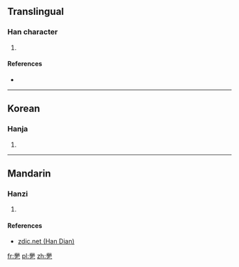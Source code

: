 ==Translingual==

===Han character===
{{Han char|rn=5|rad=乙|as=18|sn=19|four=|canj=竹手弓 (HQN)}}

# {{defn|Han|sort=乙18}}

====References====
* {{Han ref|kx=0085.071|dkj=|dj=|hdz=|uh=3426|ud=13350|bh=|bd=}}

----

==Korean==

===Hanja===
{{ko-hanja|hangeul=걸|rv=geol|mr=kŏl|y=kel}}

# {{defn|lang=ko|sort=乙18}}

----

==Mandarin==

===Hanzi===
{{cmn-hanzi|pin=[[jǔ]] ([[ju3]])|wg=chü<sup>3</sup>}}

# {{defn|lang=cmn|sort=乙18}}

====References====
*[http://www.zdic.net/zd/zi2/ZdicE3Zdic90ZdicA6.htm zdic.net (Han Dian)]

[[fr:㐦]]
[[pl:㐦]]
[[zh:㐦]]